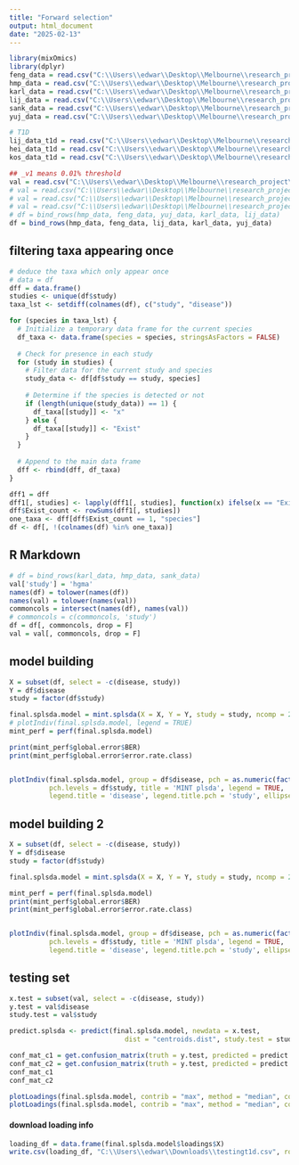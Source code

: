 ---
title: "Forward selection"
output: html_document
date: "2025-02-13"
---

```{r setup, include=FALSE}
library(mixOmics)
library(dplyr)
feng_data = read.csv("C:\\Users\\edwar\\Desktop\\Melbourne\\research_project\\curated_metagenomics\\single_study\\feng_data_lf.csv")
hmp_data = read.csv("C:\\Users\\edwar\\Desktop\\Melbourne\\research_project\\curated_metagenomics\\single_study\\hmp_data_lf.csv")
karl_data = read.csv("C:\\Users\\edwar\\Desktop\\Melbourne\\research_project\\curated_metagenomics\\single_study\\karl_data_lf.csv")
lij_data = read.csv("C:\\Users\\edwar\\Desktop\\Melbourne\\research_project\\curated_metagenomics\\single_study\\lij_data_lf.csv")
sank_data = read.csv("C:\\Users\\edwar\\Desktop\\Melbourne\\research_project\\curated_metagenomics\\single_study\\sank_data_lf.csv")
yuj_data = read.csv("C:\\Users\\edwar\\Desktop\\Melbourne\\research_project\\curated_metagenomics\\single_study\\yuj_data_lf.csv")

# T1D
lij_data_t1d = read.csv("C:\\Users\\edwar\\Desktop\\Melbourne\\research_project\\curated_metagenomics\\single_study\\T1D\\lij_data_lf.csv")
hei_data_t1d = read.csv("C:\\Users\\edwar\\Desktop\\Melbourne\\research_project\\curated_metagenomics\\single_study\\T1D\\hei_data_lf.csv")
kos_data_t1d = read.csv("C:\\Users\\edwar\\Desktop\\Melbourne\\research_project\\curated_metagenomics\\single_study\\T1D\\kos_data_lf.csv")

## _v1 means 0.01% threshold
val = read.csv("C:\\Users\\edwar\\Desktop\\Melbourne\\research_project\\HGMA_data\\BioProject_PRJEB1786_v1.csv")
# val = read.csv("C:\\Users\\edwar\\Desktop\\Melbourne\\research_project\\HGMA_data\\BioProject_PRJNA422434_V1.csv")
# val = read.csv("C:\\Users\\edwar\\Desktop\\Melbourne\\research_project\\HGMA_data\\BioProject_PRJNA289586(T1D)_v1.csv")
# val = read.csv("C:\\Users\\edwar\\Desktop\\Melbourne\\research_project\\other_valsets\\Naguyen\\Naguyen.csv")
# df = bind_rows(hmp_data, feng_data, yuj_data, karl_data, lij_data)
df = bind_rows(hmp_data, feng_data, lij_data, karl_data, yuj_data)
```


## filtering taxa appearing once
```{r}
# deduce the taxa which only appear once
# data = df
dff = data.frame()
studies <- unique(df$study)
taxa_lst <- setdiff(colnames(df), c("study", "disease"))

for (species in taxa_lst) {
  # Initialize a temporary data frame for the current species
  df_taxa <- data.frame(species = species, stringsAsFactors = FALSE)
  
  # Check for presence in each study
  for (study in studies) {
    # Filter data for the current study and species
    study_data <- df[df$study == study, species]
    
    # Determine if the species is detected or not
    if (length(unique(study_data)) == 1) {
      df_taxa[[study]] <- "x"
    } else {
      df_taxa[[study]] <- "Exist"
    }
  }
  
  # Append to the main data frame
  dff <- rbind(dff, df_taxa)
}

dff1 = dff
dff1[, studies] <- lapply(dff1[, studies], function(x) ifelse(x == "Exist", 1, 0))
dff$Exist_count <- rowSums(dff1[, studies])
one_taxa <- dff[dff$Exist_count == 1, "species"]
df <- df[, !(colnames(df) %in% one_taxa)]
```



## R Markdown
```{r cars}
# df = bind_rows(karl_data, hmp_data, sank_data)
val['study'] = 'hgma'
names(df) = tolower(names(df))
names(val) = tolower(names(val))
commoncols = intersect(names(df), names(val))
# commoncols = c(commoncols, 'study')
df = df[, commoncols, drop = F]
val = val[, commoncols, drop = F]

```



## model building
```{r pressure, echo=FALSE}
X = subset(df, select = -c(disease, study))
Y = df$disease
study = factor(df$study)

final.splsda.model = mint.splsda(X = X, Y = Y, study = study, ncomp = 2, keepX = c(60, 60))
# plotIndiv(final.splsda.model, legend = TRUE)
mint_perf = perf(final.splsda.model)

print(mint_perf$global.error$BER)
print(mint_perf$global.error$error.rate.class)


plotIndiv(final.splsda.model, group = df$disease, pch = as.numeric(factor(df$study))+13,
          pch.levels = df$study, title = 'MINT plsda', legend = TRUE, 
          legend.title = 'disease', legend.title.pch = 'study', ellipse = T)

```




## model building 2
```{r}
X = subset(df, select = -c(disease, study))
Y = df$disease
study = factor(df$study)

final.splsda.model = mint.splsda(X = X, Y = Y, study = study, ncomp = 2, keepX = c(60, 60))

mint_perf = perf(final.splsda.model)
print(mint_perf$global.error$BER)
print(mint_perf$global.error$error.rate.class)


plotIndiv(final.splsda.model, group = df$disease, pch = as.numeric(factor(df$study))+13,
          pch.levels = df$study, title = 'MINT plsda', legend = TRUE, 
          legend.title = 'disease', legend.title.pch = 'study', ellipse = T)

```


## testing set
```{r}
x.test = subset(val, select = -c(disease, study))
y.test = val$disease
study.test = val$study

predict.splsda <- predict(final.splsda.model, newdata = x.test, 
                             dist = "centroids.dist", study.test = study.test)

conf_mat_c1 = get.confusion_matrix(truth = y.test, predicted = predict.splsda$class$centroids.dist[, 1])
conf_mat_c2 = get.confusion_matrix(truth = y.test, predicted = predict.splsda$class$centroids.dist[, 2])
conf_mat_c1
conf_mat_c2
```
```{r}
plotLoadings(final.splsda.model, contrib = "max", method = "median", comp = 1, ndisplay = 20)
plotLoadings(final.splsda.model, contrib = "max", method = "median", comp = 2, ndisplay = 20)
```



#### download loading info
```{r}
loading_df = data.frame(final.splsda.model$loadings$X)
write.csv(loading_df, "C:\\Users\\edwar\\Downloads\\testingt1d.csv", row.names = T)

```





